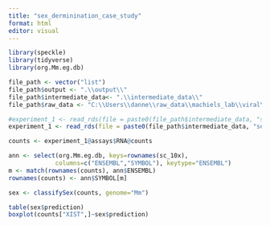 ```yaml
---
title: "sex_derminination_case_study"
format: html
editor: visual
---
```


```r
library(speckle)
library(tidyverse)
library(org.Mm.eg.db)

file_path <- vector("list") 
file_path$output <- ".\\output\\" 
file_path$intermediate_data<- ".\\intermediate_data\\" 
file_path$raw_data <- "C:\\Users\\danne\\raw_data\\machiels_lab\\viral\\2023-10-02_output_lung\\Output_Lung\\BD-Analysis-BMachiels_Expression_Data_Unfiltered.st.gz"

```

```r

#experiment_1 <- read_rds(file = paste0(file_path$intermediate_data, "seurat_obj_combined_experiment_1_raw_dbec.rds"))
experiment_1 <- read_rds(file = paste0(file_path$intermediate_data, "seurat_obj_combined_experiment_1_raw_dbec_scaled.rds"))
```

```r
counts <- experiment_1@assays$RNA@counts

ann <- select(org.Mm.eg.db, keys=rownames(sc_10x),
             columns=c("ENSEMBL","SYMBOL"), keytype="ENSEMBL")
m <- match(rownames(counts), ann$ENSEMBL)
rownames(counts) <- ann$SYMBOL[m]

sex <- classifySex(counts, genome="Mm")

table(sex$prediction)
boxplot(counts["XIST",]~sex$prediction)
```
